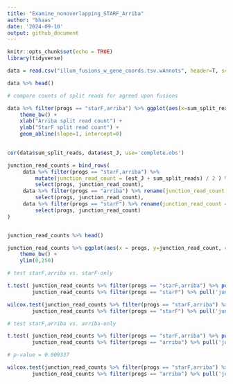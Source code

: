 ```yaml
---
title: "Examine_nonoverlapping_STARF_Arriba"
author: "bhaas"
date: '2024-09-10'
output: github_document
---
```


```r
knitr::opts_chunk$set(echo = TRUE)
library(tidyverse)
```


```r


data = read.csv("illum_fusions_w_gene_coords.tsv.wAnnots", header=T, sep="\t")

data %>% head()


```


```r


# compare counts of split reads for agreed upon fusions

data %>% filter(progs == "starF,arriba") %>% ggplot(aes(x=sum_split_reads, y=est_J)) + geom_point() + xlim(0,250) + ylim(0,250) +
    theme_bw() +
    xlab("Arriba split read count") +
    ylab("StarF split read count") +
    geom_abline(slope=1, intercept=0)
    


```


```r

cor(data$sum_split_reads, data$est_J, use='complete.obs')


```


```r


junction_read_counts = bind_rows(
     data %>% filter(progs == "starF,arriba") %>% 
         mutate(junction_read_count = (est_J + sum_split_reads) / 2 ) %>%
         select(progs, junction_read_count),
     data %>% filter(progs == "arriba") %>% rename(junction_read_count = sum_split_reads) %>%
         select(progs, junction_read_count),
     data %>% filter(progs == "starF") %>% rename(junction_read_count = est_J) %>%
         select(progs, junction_read_count)
)


junction_read_counts %>% head()

```


```r

junction_read_counts %>% ggplot(aes(x = progs, y=junction_read_count, color=progs)) + geom_jitter() +
    theme_bw() +
    ylim(0,250)

```


```r


# test starF,arriba vs. starF-only

t.test( junction_read_counts %>% filter(progs == "starF,arriba") %>% pull('junction_read_count'),
        junction_read_counts %>% filter(progs == "starF") %>% pull('junction_read_count'))


```

```r

wilcox.test(junction_read_counts %>% filter(progs == "starF,arriba") %>% pull('junction_read_count'),
        junction_read_counts %>% filter(progs == "starF") %>% pull('junction_read_count'))


```



```r


# test starF,arriba vs. arriba-only

t.test( junction_read_counts %>% filter(progs == "starF,arriba") %>% pull('junction_read_count'),
        junction_read_counts %>% filter(progs == "arriba") %>% pull('junction_read_count'))

# p-value = 0.009337

```


```r

wilcox.test(junction_read_counts %>% filter(progs == "starF,arriba") %>% pull('junction_read_count'),
        junction_read_counts %>% filter(progs == "arriba") %>% pull('junction_read_count'))


```